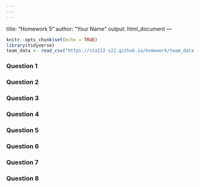 ```yaml
---
---
---
```

title: "Homework 5"
author: "Your Name"
output: html_document
---

```r
knitr::opts_chunk$set(echo = TRUE)
library(tidyverse)
team_data <- read_csv("https://sta112-s22.github.io/homework/team_data.csv")
```

### Question 1



### Question 2



### Question 3



### Question 4



### Question 5



### Question 6



### Question 7



### Question 8



